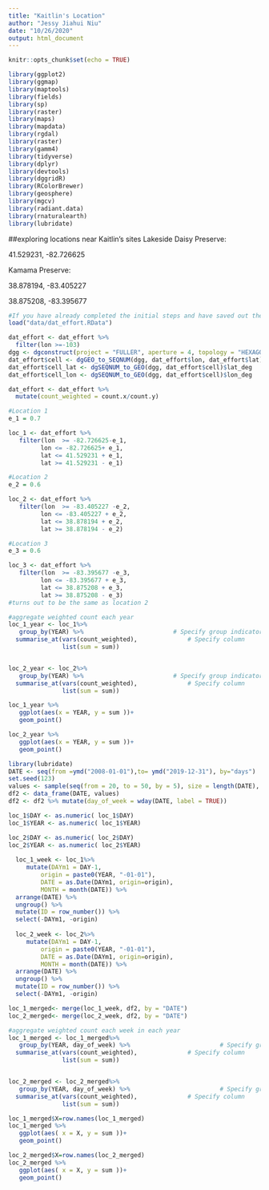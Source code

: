 ```yaml
---
title: "Kaitlin's Location"
author: "Jessy Jiahui Niu"
date: "10/26/2020"
output: html_document
---
```


```r
knitr::opts_chunk$set(echo = TRUE)
```

```r
library(ggplot2)
library(ggmap)
library(maptools)
library(fields)
library(sp)
library(raster)
library(maps)
library(mapdata)
library(rgdal)
library(raster)
library(gamm4)
library(tidyverse)
library(dplyr)
library(devtools)
library(dggridR)
library(RColorBrewer)
library(geosphere)
library(mgcv)
library(radiant.data)
library(rnaturalearth)
library(lubridate)
```

##exploring locations near Kaitlin's sites
Lakeside Daisy Preserve:

41.529231, -82.726625

Kamama Preserve:

38.878194, -83.405227 

38.875208, -83.395677




```r
#If you have already completed the initial steps and have saved out the effort file, start here instead, with loading it.
load("data/dat_effort.RData")
```


```r
dat_effort <- dat_effort %>%
  filter(lon >=-103)
dgg <- dgconstruct(project = "FULLER", aperture = 4, topology = "HEXAGON", res = 6)
dat_effort$cell <- dgGEO_to_SEQNUM(dgg, dat_effort$lon, dat_effort$lat)$seqnum
dat_effort$cell_lat <- dgSEQNUM_to_GEO(dgg, dat_effort$cell)$lat_deg 
dat_effort$cell_lon <- dgSEQNUM_to_GEO(dgg, dat_effort$cell)$lon_deg 

dat_effort <- dat_effort %>%
  mutate(count_weighted = count.x/count.y)
```


```r
#Location 1
e_1 = 0.7

loc_1 <- dat_effort %>%
   filter(lon  >= -82.726625-e_1, 
         lon <= -82.726625+ e_1,
         lat <= 41.529231 + e_1,
         lat >= 41.529231 - e_1)
```

```r
#Location 2
e_2 = 0.6

loc_2 <- dat_effort %>%
   filter(lon  >= -83.405227 -e_2, 
         lon <= -83.405227 + e_2,
         lat <= 38.878194 + e_2,
         lat >= 38.878194 - e_2)
```

```r
#Location 3
e_3 = 0.6

loc_3 <- dat_effort %>%
   filter(lon  >= -83.395677 -e_3, 
         lon <= -83.395677 + e_3,
         lat <= 38.875208 + e_3,
         lat >= 38.875208 - e_3)
#turns out to be the same as location 2
```

```r
#aggregate weighted count each year
loc_1_year <- loc_1%>% 
   group_by(YEAR) %>%                         # Specify group indicator
  summarise_at(vars(count_weighted),              # Specify column
               list(sum = sum)) 


loc_2_year <- loc_2%>% 
   group_by(YEAR) %>%                         # Specify group indicator
  summarise_at(vars(count_weighted),              # Specify column
               list(sum = sum)) 
```


```r
loc_1_year %>%
   ggplot(aes(x = YEAR, y = sum ))+
   geom_point()

loc_2_year %>%
   ggplot(aes(x = YEAR, y = sum ))+
   geom_point()
```

```r
library(lubridate)
DATE <- seq(from =ymd("2008-01-01"),to= ymd("2019-12-31"), by="days")
set.seed(123)
values <- sample(seq(from = 20, to = 50, by = 5), size = length(DATE), replace = TRUE)
df2 <- data_frame(DATE, values)
df2 <- df2 %>% mutate(day_of_week = wday(DATE, label = TRUE))

loc_1$DAY <- as.numeric( loc_1$DAY)
loc_1$YEAR <- as.numeric( loc_1$YEAR)

loc_2$DAY <- as.numeric( loc_2$DAY)
loc_2$YEAR <- as.numeric( loc_2$YEAR)
 
  loc_1_week <- loc_1%>%
     mutate(DAYm1 = DAY-1,
         origin = paste0(YEAR, "-01-01"),
         DATE = as.Date(DAYm1, origin=origin), 
         MONTH = month(DATE)) %>%
  arrange(DATE) %>%
  ungroup() %>%
  mutate(ID = row_number()) %>%
  select(-DAYm1, -origin)
  
  loc_2_week <- loc_2%>%
     mutate(DAYm1 = DAY-1,
         origin = paste0(YEAR, "-01-01"),
         DATE = as.Date(DAYm1, origin=origin), 
         MONTH = month(DATE)) %>%
  arrange(DATE) %>%
  ungroup() %>%
  mutate(ID = row_number()) %>%
  select(-DAYm1, -origin)

```

```r
loc_1_merged<- merge(loc_1_week, df2, by = "DATE")
loc_2_merged<- merge(loc_2_week, df2, by = "DATE")
```


```r
#aggregate weighted count each week in each year
loc_1_merged <- loc_1_merged%>% 
   group_by(YEAR, day_of_week) %>%                         # Specify group indicator
  summarise_at(vars(count_weighted),              # Specify column
               list(sum = sum)) 


loc_2_merged <- loc_2_merged%>% 
   group_by(YEAR, day_of_week) %>%                         # Specify group indicator
  summarise_at(vars(count_weighted),              # Specify column
               list(sum = sum)) 
```


```r
loc_1_merged$X=row.names(loc_1_merged)
loc_1_merged %>%
   ggplot(aes( x = X, y = sum ))+
   geom_point()

loc_2_merged$X=row.names(loc_2_merged)
loc_2_merged %>%
   ggplot(aes( x = X, y = sum ))+
   geom_point()
```

